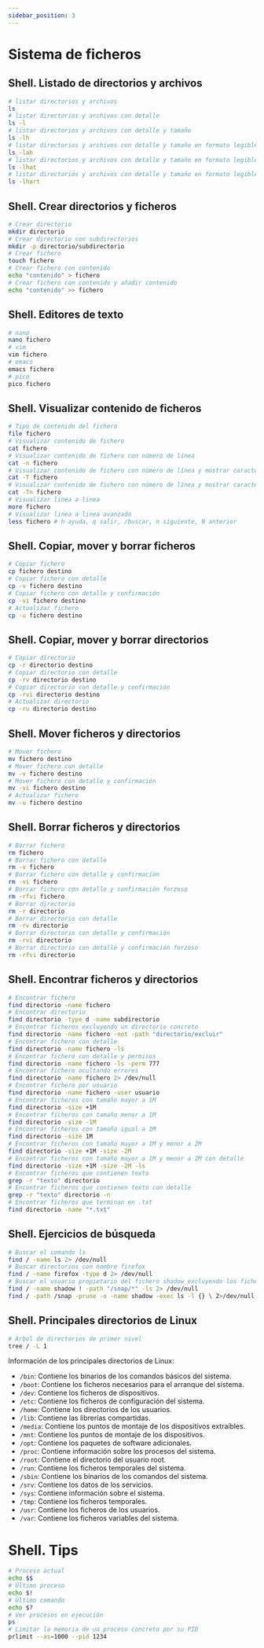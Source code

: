 ```yaml
---
sidebar_position: 3
---
```


# Sistema de ficheros

## Shell. Listado de directorios y archivos

```sh
# listar directorios y archivos
ls
# listar directorios y archivos con detalle
ls -l
# listar directorios y archivos con detalle y tamaño
ls -lh
# listar directorios y archivos con detalle y tamaño en formato legible
ls -lah
# listar directorios y archivos con detalle y tamaño en formato legible y ordenados por fecha
ls -lhat
# listar directorios y archivos con detalle y tamaño en formato legible y ordenados por fecha en orden inverso
ls -lhart
```

## Shell. Crear directorios y ficheros

```sh
# Crear directorio
mkdir directorio
# Crear directorio con subdirectorios
mkdir -p directorio/subdirectorio
# Crear fichero
touch fichero
# Crear fichero con contenido
echo "contenido" > fichero
# Crear fichero con contenido y añadir contenido
echo "contenido" >> fichero
```

## Shell. Editores de texto

```sh
# nano
nano fichero
# vim
vim fichero
# emacs
emacs fichero
# pico
pico fichero
```

## Shell. Visualizar contenido de ficheros

```sh
# Tipo de contenido del fichero
file fichero
# Visualizar contenido de fichero
cat fichero
# Visualizar contenido de fichero con número de línea
cat -n fichero
# Visualizar contenido de fichero con número de línea y mostrar caracteres no imprimibles
cat -T fichero
# Visualizar contenido de fichero con número de línea y mostrar caracteres no imprimibles
cat -Tn fichero
# Visualizar linea a linea
more fichero
# Visualizar linea a linea avanzado
less fichero # h ayuda, q salir, /buscar, n siguiente, N anterior

```

## Shell. Copiar, mover y borrar ficheros

```sh
# Copiar fichero
cp fichero destino
# Copiar fichero con detalle
cp -v fichero destino
# Copiar fichero con detalle y confirmación
cp -vi fichero destino
# Actualizar fichero
cp -u fichero destino
```

## Shell. Copiar, mover y borrar directorios

```sh
# Copiar directorio
cp -r directorio destino
# Copiar directorio con detalle
cp -rv directorio destino
# Copiar directorio con detalle y confirmación
cp -rvi directorio destino
# Actualizar directorio
cp -ru directorio destino
```

## Shell. Mover ficheros y directorios

```sh
# Mover fichero
mv fichero destino
# Mover fichero con detalle
mv -v fichero destino
# Mover fichero con detalle y confirmación
mv -vi fichero destino
# Actualizar fichero
mv -u fichero destino
```

## Shell. Borrar ficheros y directorios

```sh
# Borrar fichero
rm fichero
# Borrar fichero con detalle
rm -v fichero
# Borrar fichero con detalle y confirmación
rm -vi fichero
# Borrar fichero con detalle y confirmación forzoso
rm -rfvi fichero
# Borrar directorio
rm -r directorio
# Borrar directorio con detalle
rm -rv directorio
# Borrar directorio con detalle y confirmación
rm -rvi directorio
# Borrar directorio con detalle y confirmación forzoso
rm -rfvi directorio
```

## Shell. Encontrar ficheros y directorios

```sh
# Encontrar fichero
find directorio -name fichero
# Encontrar directorio
find directorio -type d -name subdirectorio
# Encontrar ficheros excluyendo un directorio concreto
find directorio -name fichero -not -path "directorio/excluir"
# Encontrar fichero con detalle
find directorio -name fichero -ls
# Encontrar fichero con detalle y permisos
find directorio -name fichero -ls -perm 777
# Encontrar fichero ocultando errores
find directorio -name fichero 2> /dev/null
# Encontrar fichero por usuario
find directorio -name fichero -user usuario
# Encontrar ficheros con tamaño mayor a 1M
find directorio -size +1M
# Encontrar ficheros con tamaño menor a 1M
find directorio -size -1M
# Encontrar ficheros con tamaño igual a 1M
find directorio -size 1M
# Encontrar ficheros con tamaño mayor a 1M y menor a 2M
find directorio -size +1M -size -2M
# Encontrar ficheros con tamaño mayor a 1M y menor a 2M con detalle
find directorio -size +1M -size -2M -ls
# Encontrar ficheros que contienen texto
grep -r "texto" directorio
# Encontrar ficheros que contienen texto con detalle
grep -r "texto" directorio -n
# Encontrar ficheros que terminan en .txt
find directorio -name "*.txt"
```

## Shell. Ejercicios de búsqueda
    
```sh
# Buscar el comando ls
find / -name ls 2> /dev/null
# Buscar directorios con nombre firefox 
find / -name firefox -type d 2> /dev/null
# Buscar el usuario propietario del fichero shadow excluyendo los ficheros que se encuentren el el directorio /snap
find / -name shadow ! -path "/snap/*" -ls 2> /dev/null
find / -path /snap -prune -o -name shadow -exec ls -l {} \ 2>/dev/null
```

## Shell. Principales directorios de Linux

```sh
# Arbol de directorios de primer nivel
tree / -L 1
```

Información de los principales directorios de Linux:
- `/bin`: Contiene los binarios de los comandos básicos del sistema.
- `/boot`: Contiene los ficheros necesarios para el arranque del sistema.
- `/dev`: Contiene los ficheros de dispositivos.
- `/etc`: Contiene los ficheros de configuración del sistema.
- `/home`: Contiene los directorios de los usuarios.
- `/lib`: Contiene las librerías compartidas.
- `/media`: Contiene los puntos de montaje de los dispositivos extraíbles.
- `/mnt`: Contiene los puntos de montaje de los dispositivos.
- `/opt`: Contiene los paquetes de software adicionales.
- `/proc`: Contiene información sobre los procesos del sistema.
- `/root`: Contiene el directorio del usuario root.
- `/run`: Contiene los ficheros temporales del sistema.
- `/sbin`: Contiene los binarios de los comandos del sistema.
- `/srv`: Contiene los datos de los servicios.
- `/sys`: Contiene información sobre el sistema.
- `/tmp`: Contiene los ficheros temporales.
- `/usr`: Contiene los ficheros de los usuarios.
- `/var`: Contiene los ficheros variables del sistema.

# Shell. Tips

```sh
# Proceso actual
echo $$
# Último proceso
echo $!
# Último comando
echo $?
# Ver procesos en ejecución
ps
# Limitar la memoria de un proceso concreto por su PID
prlimit --as=1000 --pid 1234
```